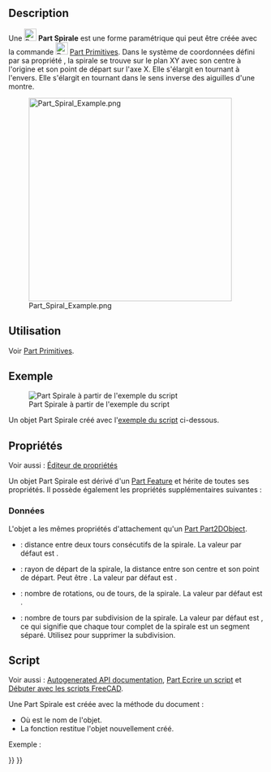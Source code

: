<languages/>

{{Docnav/fr
|[[Part_Helix/fr|Hélice]]
|[[Part_Circle/fr|Cercle]]
|[[Part_Workbench/fr|Atelier Part]]
|IconL=Part_Helix.svg
|IconR=Part_Circle.svg
|IconC=Workbench_Part.svg
}}

{{GuiCommand/fr
|Name=Part Spiral
|Name/fr=Part Spirale
|MenuLocation=Part → [[Part_Primitives/fr|Créer des primitives...]] → Spirale
|Workbenches=[[Part_Workbench/fr|Part]], [[OpenSCAD_Workbench/fr|OpenSCAD]]
|Version=0.14
|SeeAlso=[[Part_Primitives/fr|Part Primitives]]
}}

== Description ==

Une [[Image:Part_Spiral.svg|24px]] '''Part Spirale''' est une forme paramétrique qui peut être créée avec la commande [[Image:Part_Primitives.svg|24px]] [[Part_Primitives/fr|Part Primitives]]. Dans le système de coordonnées défini par sa propriété {{PropertyData|Placement}}, la spirale se trouve sur le plan XY avec son centre à l'origine et son point de départ sur l'axe X. Elle s'élargit en tournant à l'envers. Elle s'élargit en tournant dans le sens inverse des aiguilles d'une montre.

[[Image:Part_Spiral_Example.png|400px]]

<span id="Usage"></span>
== Utilisation ==

Voir [[Part_Primitives/fr#Utilisation|Part Primitives]].

<span id="Example"></span>
== Exemple ==

[[Image:Part_Spiral_Scripting_Example.png|thumb|Part Spirale à partir de l'exemple du script]]

Un objet Part Spirale créé avec l'[[#Script|exemple du script]] ci-dessous.

<span id="Properties"></span>
== Propriétés ==

Voir aussi : [[Property_editor/fr|Éditeur de propriétés]]

Un objet Part Spirale est dérivé d'un [[Part_Feature/fr|Part Feature]] et hérite de toutes ses propriétés. Il possède également les propriétés supplémentaires suivantes :

<span id="Data"></span>
=== Données ===

{{TitleProperty|Attachment}}

L'objet a les mêmes propriétés d'attachement qu'un [[Part_Part2DObject/fr#Donn.C3.A9es|Part Part2DObject]].

{{TitleProperty|Spiral}}

* {{PropertyData|Growth|Length}} : distance entre deux tours consécutifs de la spirale. La valeur par défaut est {{Value|1mm}}.
* {{PropertyData|Radius|Length}} : rayon de départ de la spirale, la distance entre son centre et son point de départ. Peut être {{Value|0mm}}. La valeur par défaut est {{Value|1mm}}.
* {{PropertyData|Rotations|QuantityConstraint}} : nombre de rotations, ou de tours, de la spirale. La valeur par défaut est {{Value|2}}.
* {{PropertyData|Segment Length|QuantityConstraint}} : nombre de tours par subdivision de la spirale. La valeur par défaut est {{Value|1}}, ce qui signifie que chaque tour complet de la spirale est un segment séparé. Utilisez {{Value|0}} pour supprimer la subdivision.

<span id="Scripting"></span>
== Script ==

Voir aussi : [https://freecad.github.io/SourceDoc/ Autogenerated API documentation], [[Part_scripting/fr|Part Ecrire un script]] et [[FreeCAD_Scripting_Basics/fr|Débuter avec les scripts FreeCAD]].

Une Part Spirale est créée avec la méthode {{incode|addObject()}} du document :

{{Code|code=
spiral = FreeCAD.ActiveDocument.addObject("Part::Spiral", "mySpiral")
}}

* Où {{Incode|"mySpiral"}} est le nom de l'objet.
* La fonction restitue l'objet nouvellement créé.

Exemple :

{{Code|code=
import FreeCAD as App

doc = App.activeDocument()

spiral = doc.addObject("Part::Spiral", "mySpiral")
spiral.Growth = 2
spiral.Radius = 3
spiral.Rotations = 4
spiral.Placement = App.Placement(App.Vector(1, 2, 3), App.Rotation(75, 60, 30))

doc.recompute()
}}


{{Docnav/fr
|[[Part_Helix/fr|Hélice]]
|[[Part_Circle/fr|Cercle]]
|[[Part_Workbench/fr|Atelier Part]]
|IconL=Part_Helix.svg
|IconR=Part_Circle.svg
|IconC=Workbench_Part.svg
}}

{{Part_Tools_navi{{#translation:}}}}
{{Userdocnavi{{#translation:}}}}